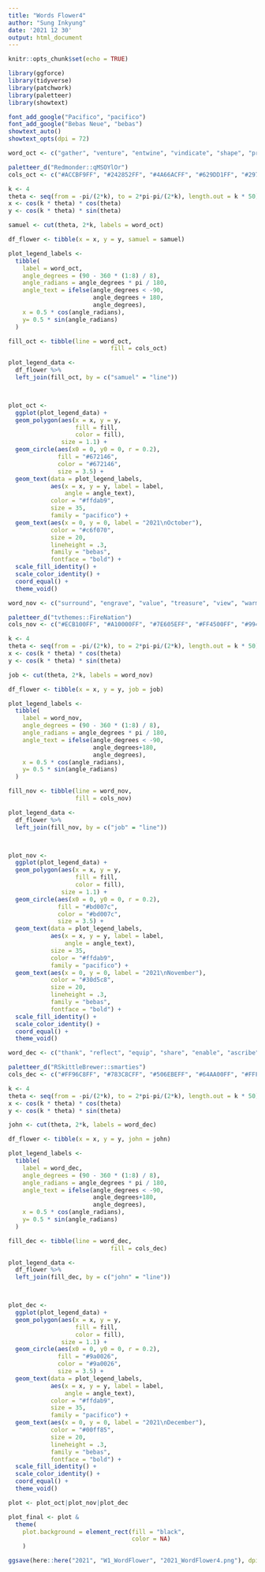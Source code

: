 ```yaml
---
title: "Words Flower4"
author: "Sung Inkyung"
date: '2021 12 30'
output: html_document
---
```


```r
knitr::opts_chunk$set(echo = TRUE)
```

```r
library(ggforce)
library(tidyverse)
library(patchwork)
library(paletteer)
library(showtext)

font_add_google("Pacifico", "pacifico")
font_add_google("Bebas Neue", "bebas")
showtext_auto()
showtext_opts(dpi = 72)
```


```r
word_oct <- c("gather", "venture", "entwine", "vindicate", "shape", "pray", "silence", "prompt")

paletteer_d("Redmonder::qMSOYlOr")
cols_oct <- c("#ACCBF9FF", "#242852FF", "#4A66ACFF", "#629DD1FF", "#297FD5FF", "#7F8FA9FF", "#5AA2AEFF", "#9D90A0FF")

k <- 4
theta <- seq(from = -pi/(2*k), to = 2*pi-pi/(2*k), length.out = k * 50)
x <- cos(k * theta) * cos(theta)
y <- cos(k * theta) * sin(theta)

samuel <- cut(theta, 2*k, labels = word_oct)

df_flower <- tibble(x = x, y = y, samuel = samuel)

plot_legend_labels <- 
  tibble(
    label = word_oct,
    angle_degrees = (90 - 360 * (1:8) / 8),
    angle_radians = angle_degrees * pi / 180,
    angle_text = ifelse(angle_degrees < -90, 
                        angle_degrees + 180, 
                        angle_degrees),
    x = 0.5 * cos(angle_radians),
    y= 0.5 * sin(angle_radians)
  )

fill_oct <- tibble(line = word_oct, 
                             fill = cols_oct)

plot_legend_data <-
  df_flower %>% 
  left_join(fill_oct, by = c("samuel" = "line")) 



plot_oct <- 
  ggplot(plot_legend_data) +
  geom_polygon(aes(x = x, y = y, 
                   fill = fill, 
                   color = fill), 
               size = 1.1) +
  geom_circle(aes(x0 = 0, y0 = 0, r = 0.2), 
              fill = "#672146", 
              color = "#672146", 
              size = 3.5) +
  geom_text(data = plot_legend_labels, 
            aes(x = x, y = y, label = label, 
                angle = angle_text), 
            color = "#ffdab9", 
            size = 35, 
            family = "pacifico") +
  geom_text(aes(x = 0, y = 0, label = "2021\nOctober"), 
            color = "#c6f070",  
            size = 20,
            lineheight = .3,
            family = "bebas",
            fontface = "bold") +
  scale_fill_identity() +
  scale_color_identity() +
  coord_equal() +
  theme_void() 

```


```r
word_nov <- c("surround", "engrave", "value", "treasure", "view", "warm", "read", "tread")

paletteer_d("tvthemes::FireNation")
cols_nov <- c("#ECB100FF", "#A10000FF", "#7E605EFF", "#FF4500FF", "#994823FF", "#4B4C4EFF", "#572530FF", "#D1475CFF")

k <- 4
theta <- seq(from = -pi/(2*k), to = 2*pi-pi/(2*k), length.out = k * 50)
x <- cos(k * theta) * cos(theta)
y <- cos(k * theta) * sin(theta)

job <- cut(theta, 2*k, labels = word_nov)

df_flower <- tibble(x = x, y = y, job = job)

plot_legend_labels <- 
  tibble(
    label = word_nov,
    angle_degrees = (90 - 360 * (1:8) / 8),
    angle_radians = angle_degrees * pi / 180,
    angle_text = ifelse(angle_degrees < -90, 
                        angle_degrees+180, 
                        angle_degrees),
    x = 0.5 * cos(angle_radians),
    y= 0.5 * sin(angle_radians)
  )

fill_nov <- tibble(line = word_nov, 
                   fill = cols_nov)

plot_legend_data <-
  df_flower %>% 
  left_join(fill_nov, by = c("job" = "line")) 



plot_nov <- 
  ggplot(plot_legend_data) +
  geom_polygon(aes(x = x, y = y, 
                   fill = fill, 
                   color = fill), 
               size = 1.1) +
  geom_circle(aes(x0 = 0, y0 = 0, r = 0.2), 
              fill = "#bd007c", 
              color = "#bd007c", 
              size = 3.5) +
  geom_text(data = plot_legend_labels, 
            aes(x = x, y = y, label = label, 
                angle = angle_text), 
            size = 35,
            color = "#ffdab9", 
            family = "pacifico") +
  geom_text(aes(x = 0, y = 0, label = "2021\nNovember"), 
            color = "#30d5c8",  
            size = 20,
            lineheight = .3,
            family = "bebas",
            fontface = "bold") +
  scale_fill_identity() +
  scale_color_identity() +
  coord_equal() +
  theme_void() 
```


```r
word_dec <- c("thank", "reflect", "equip", "share", "enable", "ascribe", "enter", "reside")

paletteer_d("RSkittleBrewer::smarties")
cols_dec <- c("#FF96C8FF", "#783C8CFF", "#506EBEFF", "#64AA00FF", "#FFFFFF", "#FF6400FF", "#DC0000FF", "#641414FF")

k <- 4
theta <- seq(from = -pi/(2*k), to = 2*pi-pi/(2*k), length.out = k * 50)
x <- cos(k * theta) * cos(theta)
y <- cos(k * theta) * sin(theta)

john <- cut(theta, 2*k, labels = word_dec)

df_flower <- tibble(x = x, y = y, john = john)

plot_legend_labels <- 
  tibble(
    label = word_dec,
    angle_degrees = (90 - 360 * (1:8) / 8),
    angle_radians = angle_degrees * pi / 180,
    angle_text = ifelse(angle_degrees < -90, 
                        angle_degrees+180, 
                        angle_degrees),
    x = 0.5 * cos(angle_radians),
    y= 0.5 * sin(angle_radians)
  )

fill_dec <- tibble(line = word_dec, 
                             fill = cols_dec)

plot_legend_data <-
  df_flower %>% 
  left_join(fill_dec, by = c("john" = "line")) 



plot_dec <- 
  ggplot(plot_legend_data) +
  geom_polygon(aes(x = x, y = y, 
                   fill = fill, 
                   color = fill), 
               size = 1.1) +
  geom_circle(aes(x0 = 0, y0 = 0, r = 0.2), 
              fill = "#9a0026", 
              color = "#9a0026", 
              size = 3.5) +
  geom_text(data = plot_legend_labels, 
            aes(x = x, y = y, label = label, 
                angle = angle_text), 
            color = "#ffdab9", 
            size = 35, 
            family = "pacifico") +
  geom_text(aes(x = 0, y = 0, label = "2021\nDecember"), 
            color = "#00ff85",  
            size = 20,
            lineheight = .3,
            family = "bebas",
            fontface = "bold") +
  scale_fill_identity() +
  scale_color_identity() +
  coord_equal() +
  theme_void() 
```

```r
plot <- plot_oct|plot_nov|plot_dec

plot_final <- plot &
  theme(
    plot.background = element_rect(fill = "black",  
                                   color = NA)
    )

ggsave(here::here("2021", "W1_WordFlower", "2021_WordFlower4.png"), dpi = 300, width = 45, height = 15, units = "cm")

```

